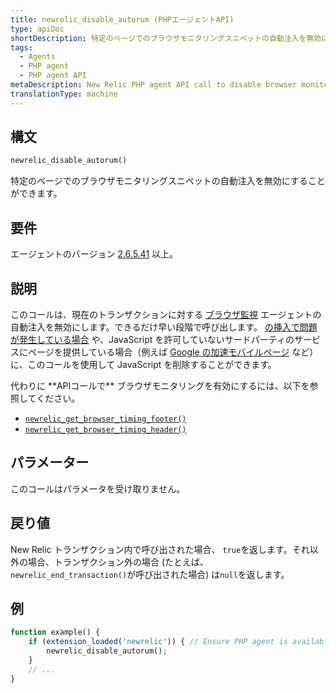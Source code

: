 ```yaml
---
title: newrelic_disable_autorum (PHPエージェントAPI)
type: apiDoc
shortDescription: 特定のページでのブラウザモニタリングスニペットの自動注入を無効にすることができます。
tags:
  - Agents
  - PHP agent
  - PHP agent API
metaDescription: New Relic PHP agent API call to disable browser monitoring on specific pages or views.
translationType: machine
---
```


## 構文

```php
newrelic_disable_autorum()
```

特定のページでのブラウザモニタリングスニペットの自動注入を無効にすることができます。

## 要件

エージェントのバージョン [2.6.5.41](/docs/release-notes/agent-release-notes/php-release-notes/php-agent-26541) 以上。

## 説明

このコールは、現在のトランザクションに対する [ブラウザ監視](/docs/browser/new-relic-browser/getting-started/introduction-new-relic-browser) エージェントの自動注入を無効にします。できるだけ早い段階で呼び出します。 [の挿入で問題が発生している場合](/docs/browser/new-relic-browser/troubleshooting/browser-javascript-injection-causes-problems-page) や、JavaScript を許可していないサードパーティのサービスにページを提供している場合（例えば [Google の加速モバイルページ](/docs/browser/new-relic-browser/troubleshooting/google-amp-validator-fails-due-3rd-party-script) など）に、このコールを使用して JavaScript を削除することができます。

<Callout variant="tip">
  代わりに **APIコールで** ブラウザモニタリングを有効にするには、以下を参照してください。

  * [`newrelic_get_browser_timing_footer()`](/docs/agents/php-agent/php-agent-api/newrelic_get_browser_timing_footer)
  * [`newrelic_get_browser_timing_header()`](/docs/agents/php-agent/php-agent-api/newrelic_get_browser_timing_header)
</Callout>

## パラメーター

このコールはパラメータを受け取りません。

## 戻り値

New Relic トランザクション内で呼び出された場合、 `true`を返します。それ以外の場合、トランザクション外の場合 (たとえば、 `newrelic_end_transaction()`が呼び出された場合) は`null`を返します。

## 例

```php
function example() {
    if (extension_loaded('newrelic')) { // Ensure PHP agent is available
        newrelic_disable_autorum();
    }
    // ...
}
```